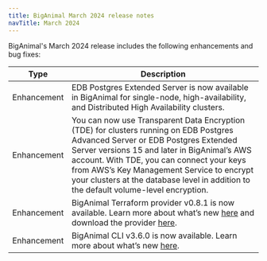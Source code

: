 ```yaml
---
title: BigAnimal March 2024 release notes
navTitle: March 2024
---
```


BigAnimal's March 2024 release includes the following enhancements and bug fixes:

| Type | Description |
|------|-------------|
| Enhancement | EDB Postgres Extended Server is now available in BigAnimal for single-node, high-availability, and Distributed High Availability clusters. |
| Enhancement | You can now use Transparent Data Encryption (TDE) for clusters running on EDB Postgres Advanced Server or EDB Postgres Extended Server versions 15 and later in BigAnimal’s AWS account. With TDE, you can connect your keys from AWS’s Key Management Service to encrypt your clusters at the database level in addition to the default volume-level encryption. |
| Enhancement | BigAnimal Terraform provider v0.8.1 is now available. Learn more about what’s new [here](https://github.com/EnterpriseDB/terraform-provider-biganimal/releases/tag/v0.8.1) and download the provider [here](https://registry.terraform.io/providers/EnterpriseDB/biganimal/latest). |
| Enhancement | BigAnimal CLI v3.6.0 is now available. Learn more about what’s new [here](https://cli.biganimal.com/versions/v3.6.0/). |


